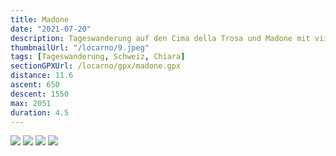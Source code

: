```yaml
---
title: Madone
date: "2021-07-20"
description: Tageswanderung auf den Cima della Trosa und Madone mit viiiel Abstieg!
thumbnailUrl: "/locarno/9.jpeg"
tags: [Tageswanderung, Schweiz, Chiara]
sectionGPXUrl: /locarno/gpx/madone.gpx
distance: 11.6
ascent: 650
descent: 1550
max: 2051
duration: 4.5
---
```


<Img
	src="/locarno/6.jpeg"
	d="Im Aufstieg zum Cima della Trosa, mit dem Madone im Hintergrund"
/>
<Img
	src="/locarno/7.jpeg"
	d="Panorama vom Cima della Trosa. Madone links im Bild, Lago di Maggiore rechts hinten."
/>
<Img src="/locarno/8.jpeg" d="Endlich oben angekommen! Madone, 2051 M.ü.M." />
<Img src="/locarno/9.jpeg" d="Blick ins Verzascatal runter" />
